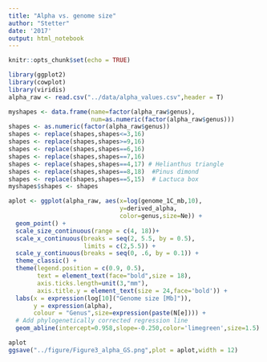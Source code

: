 ```yaml
---
title: "Alpha vs. genome size"
author: "Stetter"
date: '2017'
output: html_notebook
---
```


```r
knitr::opts_chunk$set(echo = TRUE)
```

```r

library(ggplot2)
library(cowplot)
library(viridis)
alpha_raw <- read.csv("../data/alpha_values.csv",header = T)
```


```r

myshapes <- data.frame(name=factor(alpha_raw$genus),
                       num=as.numeric(factor(alpha_raw$genus)))
shapes <- as.numeric(factor(alpha_raw$genus))
shapes <- replace(shapes,shapes<=3,16)
shapes <- replace(shapes,shapes>=9,16)
shapes <- replace(shapes,shapes==6,16)
shapes <- replace(shapes,shapes==7,16)
shapes <- replace(shapes,shapes==4,17) # Helianthus triangle
shapes <- replace(shapes,shapes==8,18)  #Pinus dimond
shapes <- replace(shapes,shapes==5,15)  # Lactuca box
myshapes$shapes <- shapes

aplot <- ggplot(alpha_raw, aes(x=log(genome_1C_mb,10), 
                               y=derived_alpha, 
                               color=genus,size=Ne)) +
  geom_point() + 
  scale_size_continuous(range = c(4, 18))+ 
  scale_x_continuous(breaks = seq(2, 5.5, by = 0.5),
                     limits = c(2,5.5)) + 
  scale_y_continuous(breaks = seq(0, .6, by = 0.1)) + 
  theme_classic() + 
  theme(legend.position = c(0.9, 0.5),
        text = element_text(face="bold",size = 18),
        axis.ticks.length=unit(3,"mm"),
        axis.title.y = element_text(size = 24,face='bold')) + 
  labs(x = expression(log[10]("Genome size [Mb]")), 
       y = expression(alpha),
       colour = "Genus",size=expression(paste(N[e]))) +
  # Add phylogenetically corrected regression line
  geom_abline(intercept=0.958,slope=-0.250,color='limegreen',size=1.5)

aplot
ggsave("../figure/Figure3_alpha_GS.png",plot = aplot,width = 12)
```
